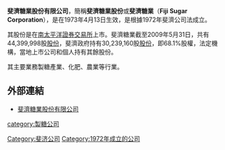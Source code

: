 '''斐濟糖業股份有限公司'''，簡稱'''斐濟糖業股份'''或'''斐濟糖業'''（'''Fiji Sugar Corporation'''），是在1973年4月13日生效，是根據1972年斐濟公司法成立。

其股份是在[[南太平洋證券交易所|南太平洋證券交易所]]上市。斐濟糖業截至2009年5月31日，共有44,399,998股[[股份|股份]]，斐濟政府持有30,239,160股[[股份|股份]]，即68.1%股權，法定機構，當地上市公司和個人持有其餘股份。

其主要業務製糖產業、化肥、農業等行業。

==外部連結==
*[http://www.fsc.com.fj 斐濟糖業股份有限公司] {{Wayback|url=http://www.fsc.com.fj/ |date=20200622211722 }}

{{Fiji-stub}}

[[Category:斐济公司|Category:斐济公司]]
[[category:製糖公司|category:製糖公司]]
[[Category:1972年成立的公司|Category:1972年成立的公司]]